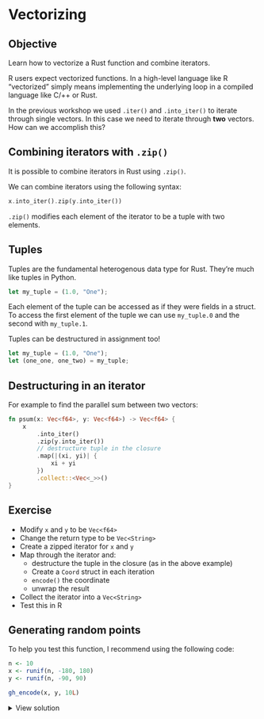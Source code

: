 # Vectorizing

::: callout-tip

## Objective

Learn how to vectorize a Rust function and combine iterators.
:::

R users expect vectorized functions. In a high-level language like R "vectorized" simply means implementing the underlying loop in a compiled language like C/++ or Rust.

In the previous workshop we used `.iter()` and `.into_iter()` to iterate through single vectors. In this case we need to iterate through **two** vectors. How can we accomplish this?

## Combining iterators with `.zip()`

It is possible to combine iterators in Rust using `.zip()`.

We can combine iterators using the following syntax:

```rust
x.into_iter().zip(y.into_iter())
```

`.zip()` modifies each element of the iterator to be a tuple with two elements.

## Tuples

Tuples are the fundamental heterogenous data type for Rust. They're much like tuples in Python.

```rust
let my_tuple = (1.0, "One");
```

Each element of the tuple can be accessed as if they were fields in a struct. To access the first element of the tuple we can use `my_tuple.0` and the second with `my_tuple.1`.

Tuples can be destructured in assignment too!

```rust
let my_tuple = (1.0, "One");
let (one_one, one_two) = my_tuple;
```

## Destructuring in an iterator

For example to find the parallel sum between two vectors:

```rust
fn psum(x: Vec<f64>, y: Vec<f64>) -> Vec<f64> {
    x
        .into_iter()
        .zip(y.into_iter())
        // destructure tuple in the closure
        .map(|(xi, yi)| {
            xi + yi
        })
        .collect::<Vec<_>>()
}
```

## Exercise

- Modify `x` and `y` to be `Vec<f64>`
- Change the return type to be `Vec<String>`
- Create a zipped iterator for `x` and `y`
- Map through the iterator and:
  - destructure the tuple in the closure (as in the above example)
  - Create a `Coord` struct in each iteration
  - `encode()` the coordinate
  - unwrap the result
- Collect the iterator into a `Vec<String>`
- Test this in R

::: callout-note
## Generating random points

To help you test this function, I recommend using the following code:

```r
n <- 10
x <- runif(n, -180, 180)
y <- runif(n, -90, 90)

gh_encode(x, y, 10L)
```

:::

<details>
    <summary>View solution</summary>


```rust
#[extendr]
fn gh_encode(x: Vec<f64>, y: Vec<f64>, length: usize) -> Vec<String> {

    if length == 0 || length > 12 {
        throw_r_error("`length` must be between 1 and 12");
    }

    x
        .into_iter()
        .zip(y.into_iter())
        .map(|(xi, yi)| {
            let coord = Coord { x: xi, y: yi };
            encode(coord, length)
                .expect("Failed to encode the geohash")
        })
        .collect::<Vec<_>()
}
```

Run `rextendr::document()` and `devtools::load_all()` to register the changes to your function.

```r
n <- 10
x <- runif(n, -180, 180)
y <- runif(n, -90, 90)

gh_encode(x, y, 10L)
```

</details>
